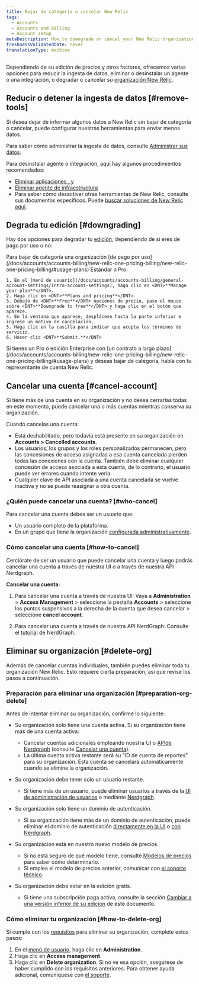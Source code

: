 ```yaml
---
title: Bajar de categoría o cancelar New Relic
tags:
  - Accounts
  - Accounts and billing
  - Account setup
metaDescription: How to downgrade or cancel your New Relic organization.
freshnessValidatedDate: never
translationType: machine
---
```


Dependiendo de su edición de precios y otros factores, ofrecemos varias opciones para reducir la ingesta de datos, eliminar o desinstalar un agente o una integración, o degradar o cancelar su [organización New Relic](/docs/accounts/accounts-billing/new-relic-one-pricing-users/new-relic-account-structure).

## Reducir o detener la ingesta de datos [#remove-tools]

Si desea dejar de informar algunos datos a New Relic sin bajar de categoría o cancelar, puede configurar nuestras herramientas para enviar menos datos.

Para saber cómo administrar la ingesta de datos, consulte [Administrar sus datos](/docs/telemetry-data-platform/get-data-new-relic/manage-data/manage-your-data).

Para desinstalar agente o integración, aquí hay algunos procedimientos recomendados:

* [Eliminar aplicaciones <InlinePopover type="apm" />, <InlinePopover type="browser" />y<InlinePopover type="mobile" />](/docs/apm/new-relic-apm/maintenance/remove-applications-new-relic/)
* [Eliminar agente de infraestructura](/docs/infrastructure/install-infrastructure-agent/update-or-uninstall/uninstall-infrastructure-agent/)
* Para saber cómo desactivar otras herramientas de New Relic, consulte sus documentos específicos. Puede [buscar soluciones de New Relic aquí](https://newrelic.com/instant-observability/).

## Degrada tu edición [#downgrading]

Hay dos opciones para degradar tu [edición](https://newrelic.com/pricing), dependiendo de si eres de pago por uso o no:

<CollapserGroup>
  <Collapser id="payg-downgrade" title="Organización de pago por uso">
    Para bajar de categoría una organización [de pago por uso](/docs/accounts/accounts-billing/new-relic-one-pricing-billing/new-relic-one-pricing-billing/#usage-plans) Estándar o Pro:

    1. En el [menú de usuario](/docs/accounts/accounts-billing/general-account-settings/intro-account-settings), haga clic en <DNT>**Manage your plan**</DNT>.
    2. Haga clic en <DNT>**Plans and pricing**</DNT>.
    3. Debajo de <DNT>**Free**</DNT> opciones de precio, pase el mouse sobre <DNT>**Downgrade to free**</DNT> y haga clic en el botón que aparece.
    4. En la ventana que aparece, desplácese hasta la parte inferior e ingrese un motivo de cancelación.
    5. Haga clic en la casilla para indicar que acepta los términos de servicio.
    6. Hacer clic <DNT>**Submit.**</DNT>
  </Collapser>

  <Collapser id="contract-downgrade" title="Organizaciónes con contratos">
    Si tienes un Pro o edición Enterprise con [un contrato a largo plazo](/docs/accounts/accounts-billing/new-relic-one-pricing-billing/new-relic-one-pricing-billing/#usage-plans) y deseas bajar de categoría, habla con tu representante de cuenta New Relic.
  </Collapser>
</CollapserGroup>

## Cancelar una cuenta [#cancel-account]

Si tiene más de una cuenta en su organización y no desea cerrarlas todas en este momento, puede cancelar una o más cuentas mientras conserva su organización.

Cuando cancelas una cuenta:

* Está deshabilitado, pero todavía está presente en su organización en **Accounts &gt; Cancelled accounts**.
* Los usuarios, los grupos y los roles personalizados permanecen, pero las concesiones de acceso asignadas a esa cuenta cancelada pierden todas las conexiones con la cuenta. También debe eliminar cualquier concesión de acceso asociada a esta cuenta, de lo contrario, el usuario puede ver errores cuando intente verla.
* Cualquier clave de API asociada a una cuenta cancelada se vuelve inactiva y no se puede reasignar a otra cuenta.

### ¿Quién puede cancelar una cuenta? [#who-cancel]

Para cancelar una cuenta debes ser un usuario que:

* Un usuario completo de la plataforma.
* En un grupo que tiene la organización [configurada administrativamente](/docs/accounts/accounts-billing/new-relic-one-user-management/user-management-concepts/#admin-settings).

### Cómo cancelar una cuenta [#how-to-cancel]

Cerciórate de ser un usuario que puede cancelar una cuenta y luego podrás cancelar una cuenta a través de nuestra UI o a través de nuestra API Nerdgraph.

**Cancelar una cuenta:**

1. Para cancelar una cuenta a través de nuestra UI: Vaya a **Administration** &gt; **Access Management** &gt; seleccione la pestaña **Accounts** &gt; seleccione los puntos suspensivos a la derecha de la cuenta que desea cancelar &gt; seleccione **cancel account**.

2. Para cancelar una cuenta a través de nuestra API NerdGraph: Consulte el [tutorial](/docs/apis/nerdgraph/examples/manage-accounts-nerdgraph) de NerdGraph.

## Eliminar su organización [#delete-org]

Además de cancelar cuentas individuales, también puedes eliminar toda tu organización New Relic. Esto requiere cierta preparación, así que revise los pasos a continuación.

### Preparación para eliminar una organización [#preparation-org-delete]

Antes de intentar eliminar su organización, confirme lo siguiente:

* Su organización solo tiene una cuenta activa. Si su organización tiene más de una cuenta activa:

  * Cancelar cuentas adicionales empleando nuestra UI o [APIde Nerdgraph](/docs/apis/nerdgraph/examples/manage-accounts-nerdgraph) (consulte [Cancelar una cuenta](#cancel-account)).
  * La última cuenta activa restante será su &quot;ID de cuenta de reportes&quot; para su organización. Esta cuenta se cancelará automáticamente cuando se elimine la organización.

* Su organización debe tener solo un usuario restante.
  * Si tiene más de un usuario, puede eliminar usuarios a través de la [UI de administración de usuarios](/docs/accounts/accounts-billing/new-relic-one-user-management/user-management-ui-and-tasks/#delete-users) o mediante [Nerdgraph](/docs/apis/nerdgraph/examples/nerdgraph-manage-users/#delete-users).

* Su organización solo tiene un dominio de autenticación.
  * Si su organización tiene más de un dominio de autenticación, puede eliminar el dominio de autenticación [directamente en la UI](https://forum.newrelic.com/s/hubtopic/aAXPh0000006Wd7OAE/delete-authentication-domains) o [con Nerdgraph](https://forum.newrelic.com/s/hubtopic/aAXPh000000664LOAQ/api-endpoint-to-delete-authentication-domains).

* Su organización está en nuestro nuevo modelo de precios.

  * Si no está seguro de qué modelo tiene, consulte [Modelos de precios](/docs/accounts/original-accounts-billing/original-product-based-pricing/overview-pricing-models/#determine-pricing) para saber cómo determinarlo.
  * Si emplea el modelo de precios anterior, comunicar con [el soporte técnico](/docs/using-new-relic/welcome-new-relic/get-started/find-help-use-support-portal).

* Su organización debe estar en la edición gratis.
  * Si tiene una subscripción paga activa, consulte la sección [Cambiar a una versión inferior de su edición](#downgrading) de este documento.

### Cómo eliminar tu organización [#how-to-delete-org]

Si cumple con los [requisitos](#delete-org) para eliminar su organización, complete estos pasos:

1. En el [menú de usuario](/docs/accounts/accounts-billing/general-account-settings/intro-account-settings), haga clic en <DNT>**Administration**</DNT>.
2. Haga clic en <DNT>**Access management**</DNT>.
3. Haga clic en <DNT>**Delete organization**</DNT>. Si no ve esa opción, asegúrese de haber cumplido con los requisitos anteriores. Para obtener ayuda adicional, comuníquese con [el soporte](/docs/using-new-relic/welcome-new-relic/get-started/find-help-use-support-portal).
